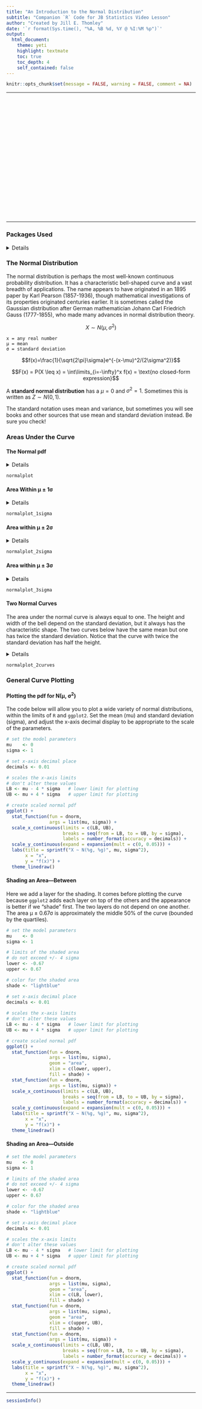 ```yaml
---
title: "An Introduction to the Normal Distribution"
subtitle: "Companion `R` Code for JB Statistics Video Lesson"
author: "Created by Jill E. Thomley"
date: '`r format(Sys.time(), "%A, %B %d, %Y @ %I:%M %p")`'
output: 
  html_document:
    theme: yeti
    highlight: textmate
    toc: true
    toc_depth: 4
    self_contained: false
---
```


```r
knitr::opts_chunk$set(message = FALSE, warning = FALSE, comment = NA)
```

***
<iframe width="560" height="315" src="https://www.youtube.com/embed/iYiOVISWXS4" title="YouTube video player" frameborder="0" allow="accelerometer; autoplay; clipboard-write; encrypted-media; gyroscope; picture-in-picture" allowfullscreen></iframe>
***

### **Packages Used**

<details>
```r
library(tidyverse)
library(scales)
library(knitr)
library(kableExtra)
```
</details>

### **The Normal Distribution**

The normal distribution is perhaps the most well-known continuous probability distribution. It has a characteristic bell-shaped curve and a vast breadth of applications. The name appears to have originated in an 1895 paper by Karl Pearson (1857-1936), though mathematical investigations of its properties originated centuries earlier. It is sometimes called the Gaussian distribution after German mathematician Johann Carl Friedrich Gauss (1777-1855), who made many advances in normal distribution theory.

$$X \sim N(\mu,\sigma^2)$$

    x = any real number
    μ = mean
    σ = standard deviation
    
$$f(x)=\frac{1}{\sqrt{2\pi}\sigma}e^{-(x-\mu)^2/(2\sigma^2)}$$

$$F(x) = P(X \leq x) = \int\limits_{i=-\infty}^x f(x) = \text{no closed-form expression}$$

A **standard normal distribution** has a $\mu = 0$ and $\sigma^2 = 1$. Sometimes this is written as $Z \sim N(0, 1)$.

The standard notation uses mean and variance, but sometimes you will see books and other sources that use mean and standard deviation instead. Be sure you check!


### **Areas Under the Curve**

#### The Normal pdf

<details>
```r
normalplot <- ggplot() + 
  stat_function(fun = dnorm, 
                args = list(0, 1)) +
  scale_x_continuous(limits = c(-3, 3),
                     breaks = seq(from = -3, to = 3, by = 1), 
                     labels = c("μ - 3σ", "μ - 2σ", "μ - 1σ", "μ", "μ + 1σ", "μ + 2σ", "μ + 3σ")) +
  scale_y_continuous(expand = expansion(mult = c(0, 0.05))) +
  labs(title = "The Normal Distribution", 
       x = "x", 
       y = "f(x)") +
  theme_linedraw()
```
</details>

```r
normalplot
```

#### Area Within μ ± 1σ

<details>
```r
normalplot_1sigma <- ggplot() + 
  stat_function(fun = dnorm, 
                args = list(0, 1), 
                geom = "area", 
                xlim = c(-1, 1),
                fill = "lightblue") +
  stat_function(fun = dnorm, 
                args = list(0, 1)) +
  geom_label(aes(label = "≈ 68%"),
             x = 0, 
             y = 0.2, 
             label.padding = unit(0.5, "lines")) +
  scale_x_continuous(limits = c(-3, 3),
                     breaks = seq(from = -3, to = 3, by = 1), 
                     labels = c("μ - 3σ", "μ - 2σ", "μ - 1σ", "μ", "μ + 1σ", "μ + 2σ", "μ + 3σ")) +
  scale_y_continuous(expand = expansion(mult = c(0, 0.05))) +
  labs(title = "The Normal Distribution", 
       x = "x", 
       y = "f(x)",
       caption = sprintf("More precisely, the area is %g.", pnorm(1) - pnorm(-1))) +
  theme_linedraw()
```
</details>

```r
normalplot_1sigma
```

#### Area within μ ± 2σ

<details>
```r
normalplot_2sigma <- ggplot() + 
  stat_function(fun = dnorm, 
                args = list(0, 1), 
                geom = "area", 
                xlim = c(-2, 2),
                fill = "lightblue") + 
  stat_function(fun = dnorm, 
                args = list(0, 1)) +
  geom_label(aes(label = "≈ 95%"),
             x = 0, 
             y = 0.2, 
             label.padding = unit(0.5, "lines")) +
  scale_x_continuous(limits = c(-3, 3),
                     breaks = seq(from = -3, to = 3, by = 1), 
                     labels = c("μ - 3σ", "μ - 2σ", "μ - 1σ", "μ", "μ + 1σ", "μ + 2σ", "μ + 3σ")) +
  scale_y_continuous(expand = expansion(mult = c(0, 0.05))) +
  labs(title = "The Normal Distribution", 
       x = "x", 
       y = "f(x)",
       caption = sprintf("More precisely, the area is %g.", pnorm(2) - pnorm(-2))) +
  theme_linedraw()
```
</details>

```r
normalplot_2sigma
```

#### Area within μ ± 3σ

<details>
```r
normalplot_3sigma <- ggplot() + 
  stat_function(fun = dnorm, 
                args = list(0, 1), 
                geom = "area", 
                xlim = c(-3, 3),
                fill = "lightblue") + 
  stat_function(fun = dnorm, args = list(0, 1)) +
  geom_label(aes(label = "≈ 95%"), 
             x = 0, 
             y = 0.2, 
             label.padding = unit(0.5, "lines")) +
  scale_x_continuous(limits = c(-3, 3),
                     breaks = seq(from = -3, to = 3, by = 1), 
                     labels = c("μ - 3σ", "μ - 2σ", "μ - 1σ", "μ", "μ + 1σ", "μ + 2σ", "μ + 3σ")) +
  scale_y_continuous(expand = expansion(mult = c(0, 0.05))) +
  labs(title = "The Normal Distribution", 
       x = "x", 
       y = "f(x)",
       caption = sprintf("More precisely, the area is %g.", pnorm(3) - pnorm(-3))) +
  theme_linedraw()
```
</details>

```r
normalplot_3sigma
```

#### Two Normal Curves

The area under the normal curve is always equal to one. The height and width of the bell depend on the standard deviation, but it always has the characteristic shape. The two curves below have the same mean but one has twice the standard deviation. Notice that the curve with twice the standard deviation has half the height.

<details>
```r
normalplot_2curves <- ggplot() + 
  stat_function(fun = dnorm, 
                args = list(0, 1), 
                aes(color = "σ1")) +
  stat_function(fun = dnorm, 
                args = list(0, 2), 
                aes(color = "σ2 = 2σ1")) +
  scale_x_continuous(limits = c(-6, 6), 
                     breaks = NULL) +
  scale_y_continuous(expand = expansion(mult = c(0, 0.05))) +
  scale_color_manual(values = c("σ1" = "blue", "σ2 = 2σ1" = "orange")) +
  labs(title = "Two Normal Distributions", 
       x = "x", 
       y = "f(x)") +
  theme_linedraw()
```
</details>

```r
normalplot_2curves
```

### **General Curve Plotting**

#### Plotting the pdf for N(μ, σ^2^)

The code below will allow you to plot a wide variety of normal distributions, within the limits of `R` and `ggplot2`. Set the mean (mu) and standard deviation (sigma), and adjust the x-axis decimal display to be appropriate to the scale of the parameters.

```r
# set the model parameters
mu    <- 0
sigma <- 1

# set x-axis decimal place
decimals <- 0.01 

# scales the x-axis limits
# don't alter these values
LB <- mu - 4 * sigma   # lower limit for plotting
UB <- mu + 4 * sigma   # upper limit for plotting

# create scaled normal pdf
ggplot() + 
  stat_function(fun = dnorm, 
                args = list(mu, sigma)) +
  scale_x_continuous(limits = c(LB, UB),
                     breaks = seq(from = LB, to = UB, by = sigma), 
                     labels = number_format(accuracy = decimals)) +
  scale_y_continuous(expand = expansion(mult = c(0, 0.05))) +
  labs(title = sprintf("X ~ N(%g, %g)", mu, sigma^2), 
       x = "x", 
       y = "f(x)") +
  theme_linedraw()
```

#### Shading an Area---Between

Here we add a layer for the shading. It comes before plotting the curve because `ggplot2` adds each layer on top of the others and the appearance is better if we "shade" first. The two layers do not depend on one another. The area μ ± 0.67σ is approximately the middle 50% of the curve (bounded by the quartiles).

```r
# set the model parameters
mu    <- 0
sigma <- 1

# limits of the shaded area
# do not exceed +/- 4 sigma
lower <- -0.67
upper <- 0.67

# color for the shaded area
shade <- "lightblue"

# set x-axis decimal place
decimals <- 0.01 
  
# scales the x-axis limits
# don't alter these values
LB <- mu - 4 * sigma   # lower limit for plotting
UB <- mu + 4 * sigma   # upper limit for plotting

# create scaled normal pdf
ggplot() + 
  stat_function(fun = dnorm, 
                args = list(mu, sigma), 
                geom = "area", 
                xlim = c(lower, upper),
                fill = shade) +
  stat_function(fun = dnorm, 
                args = list(mu, sigma)) +
  scale_x_continuous(limits = c(LB, UB),
                     breaks = seq(from = LB, to = UB, by = sigma), 
                     labels = number_format(accuracy = decimals)) +
  scale_y_continuous(expand = expansion(mult = c(0, 0.05))) +
  labs(title = sprintf("X ~ N(%g, %g)", mu, sigma^2), 
       x = "x", 
       y = "f(x)") +
  theme_linedraw()
```

#### Shading an Area---Outside

```r
# set the model parameters
mu    <- 0
sigma <- 1

# limits of the shaded area
# do not exceed +/- 4 sigma
lower <- -0.67
upper <- 0.67

# color for the shaded area
shade <- "lightblue"

# set x-axis decimal place
decimals <- 0.01 

# scales the x-axis limits
# don't alter these values
LB <- mu - 4 * sigma   # lower limit for plotting
UB <- mu + 4 * sigma   # upper limit for plotting

# create scaled normal pdf
ggplot() + 
  stat_function(fun = dnorm, 
                args = list(mu, sigma), 
                geom = "area", 
                xlim = c(LB, lower),
                fill = shade) + 
  stat_function(fun = dnorm, 
                args = list(mu, sigma), 
                geom = "area", 
                xlim = c(upper, UB),
                fill = shade) + 
  stat_function(fun = dnorm, 
                args = list(mu, sigma)) +
  scale_x_continuous(limits = c(LB, UB),
                     breaks = seq(from = LB, to = UB, by = sigma), 
                     labels = number_format(accuracy = decimals)) +
  scale_y_continuous(expand = expansion(mult = c(0, 0.05))) +
  labs(title = sprintf("X ~ N(%g, %g)", mu, sigma^2), 
       x = "x", 
       y = "f(x)") +
  theme_linedraw()
```


***
```r
sessionInfo()
```
